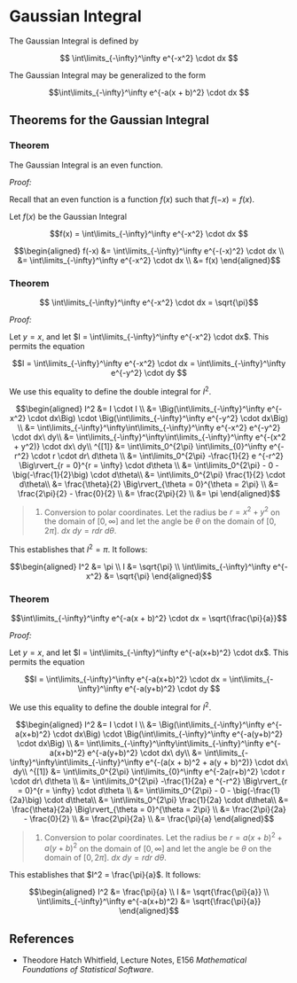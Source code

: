 # Gaussian Integral

The Gaussian Integral is defined by

$$ \int\limits_{-\infty}^\infty e^{-x^2} \cdot dx $$

The Gaussian Integral may be generalized to the form

$$\int\limits_{-\infty}^\infty e^{-a(x + b)^2} \cdot dx $$

## Theorems for the Gaussian Integral

### Theorem

The Gaussian Integral is an even function.

_Proof:_

Recall that an even function is a function $f(x)$ such that $f(-x) = f(x)$.

Let $f(x)$ be the Gaussian Integral

$$f(x) = \int\limits_{-\infty}^\infty e^{-x^2} \cdot dx $$

$$\begin{aligned}
f(-x) 
  &= \int\limits_{-\infty}^\infty e^{-(-x)^2} \cdot dx \\
  &= \int\limits_{-\infty}^\infty e^{-x^2} \cdot dx \\
  &= f(x) 
\end{aligned}$$

### Theorem {#gaussian-integral-sqrt-pi}

$$ \int\limits_{-\infty}^\infty e^{-x^2} \cdot dx = \sqrt{\pi}$$

_Proof:_

Let $y = x$, and let $I = \int\limits_{-\infty}^\infty e^{-x^2} \cdot dx$. This permits the equation

$$I = \int\limits_{-\infty}^\infty e^{-x^2} \cdot dx = 
  \int\limits_{-\infty}^\infty e^{-y^2} \cdot dy $$

We use this equality to define the double integral for $I^2$.

$$\begin{aligned}
I^2
  &= I \cdot I \\
  &= \Big(\int\limits_{-\infty}^\infty e^{-x^2} \cdot dx\Big) \cdot 
     \Big(\int\limits_{-\infty}^\infty e^{-y^2} \cdot dx\Big) \\
  &= \int\limits_{-\infty}^\infty\int\limits_{-\infty}^\infty
      e^{-x^2} e^{-y^2} \cdot dx\ dy\\
  &= \int\limits_{-\infty}^\infty\int\limits_{-\infty}^\infty
      e^{-(x^2 + y^2)} \cdot dx\ dy\\
^{[1]} &= \int\limits_0^{2\pi} \int\limits_{0}^\infty 
      e^{-r^2} \cdot r \cdot dr\ d\theta \\
  &= \int\limits_0^{2\pi} 
        -\frac{1}{2} e ^{-r^2} \Big\rvert_{r = 0}^{r = \infty} 
        \cdot d\theta \\
  &= \int\limits_0^{2\pi} - 0 - \big(-\frac{1}{2}\big) \cdot d\theta\\
  &= \int\limits_0^{2\pi} \frac{1}{2} \cdot d\theta\\
  &= \frac{\theta}{2} \Big\rvert_{\theta = 0}^{\theta = 2\pi} \\
  &= \frac{2\pi}{2} - \frac{0}{2} \\
  &= \frac{2\pi}{2} \\
  &= \pi
\end{aligned}$$

> 1. Conversion to polar coordinates. Let the radius be $r = x^2 + y^2$ on the domain of $[0, \infty]$ and let the angle be $\theta$ on the domain of $[0, 2\pi]$. $dx\ dy = r dr\ d\theta$.

This establishes that $I^2 = \pi$.  It follows:

$$\begin{aligned}
I^2 &= \pi \\
I   &= \sqrt{\pi} \\
\int\limits_{-\infty}^\infty e^{-x^2} &= \sqrt{\pi}
\end{aligned}$$


### Theorem

$$\int\limits_{-\infty}^\infty e^{-a(x + b)^2} \cdot dx = \sqrt{\frac{\pi}{a}}$$

_Proof:_

Let $y = x$, and let $I = \int\limits_{-\infty}^\infty e^{-a(x+b)^2} \cdot dx$. This permits the equation

$$I = \int\limits_{-\infty}^\infty e^{-a(x+b)^2} \cdot dx = 
  \int\limits_{-\infty}^\infty e^{-a(y+b)^2} \cdot dy $$

We use this equality to define the double integral for $I^2$.

$$\begin{aligned}
I^2
  &= I \cdot I \\
  &= \Big(\int\limits_{-\infty}^\infty e^{-a(x+b)^2} \cdot dx\Big) \cdot 
     \Big(\int\limits_{-\infty}^\infty e^{-a(y+b)^2} \cdot dx\Big) \\
  &= \int\limits_{-\infty}^\infty\int\limits_{-\infty}^\infty
      e^{-a(x+b)^2} e^{-a(y+b)^2} \cdot dx\ dy\\
  &= \int\limits_{-\infty}^\infty\int\limits_{-\infty}^\infty
      e^{-(a(x + b)^2 + a(y + b)^2)} \cdot dx\ dy\\
^{[1]} &= \int\limits_0^{2\pi} \int\limits_{0}^\infty 
      e^{-2a(r+b)^2} \cdot r \cdot dr\ d\theta \\
  &= \int\limits_0^{2\pi} 
        -\frac{1}{2a} e ^{-r^2} \Big\rvert_{r = 0}^{r = \infty} 
        \cdot d\theta \\
  &= \int\limits_0^{2\pi} - 0 - \big(-\frac{1}{2a}\big) \cdot d\theta\\
  &= \int\limits_0^{2\pi} \frac{1}{2a} \cdot d\theta\\
  &= \frac{\theta}{2a} \Big\rvert_{\theta = 0}^{\theta = 2\pi} \\
  &= \frac{2\pi}{2a} - \frac{0}{2} \\
  &= \frac{2\pi}{2a} \\
  &= \frac{\pi}{a}
\end{aligned}$$

> 1. Conversion to polar coordinates. Let the radius be $r = a(x+b)^2 + a(y+b)^2$ on the domain of $[0, \infty]$ and let the angle be $\theta$ on the domain of $[0, 2\pi]$. $dx\ dy = r dr\ d\theta$.

This establishes that $I^2 = \frac{\pi}{a}$.  It follows:

$$\begin{aligned}
I^2 &= \frac{\pi}{a} \\
I   &= \sqrt{\frac{\pi}{a}} \\
\int\limits_{-\infty}^\infty e^{-a(x+b)^2} &= \sqrt{\frac{\pi}{a}}
\end{aligned}$$

## References

* Theodore Hatch Whitfield, Lecture Notes, E156 _Mathematical Foundations of Statistical Software_.